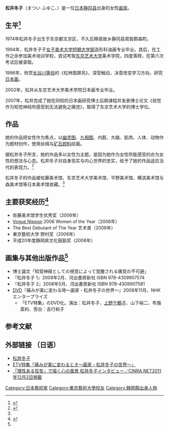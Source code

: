 {{Infobox artist
| bgcolour      =#BCD4E6
| name          = 松井冬子
| image         = 
| imagesize     = 180px
| caption       = 
| birthname     = まつい　ふゆこ
| birth_date    = {{birth date|1974|1|20}}
| birth_place   = {{JPN}}[[静岡縣|静岡縣]]周智郡森町
| death_date    = 
| death_place   = 
| nationality   = {{JPN}}
| field         = 日本畫
| alma_mater    = [[女子美術大学|女子美術大学]]短期大学<br>[[東京藝術大學|東京藝術大學]]
| training      = 
| movement      = 
| works         = 「世界中の子と友達になれる」
| patrons       = 
| influenced by = 
| influenced    = 
| awards        = 
}}

'''松井冬子'''（まつい ふゆこ、{{bd|1974年|1月20日||}}）是一位[[日本|日本]][[靜岡縣|静冈县]]出身的女性[[画家|画家]]。

== 生平<ref>{{Cite book|title=松井冬子展ー世界中の子と友達になれるー|last=松井|first=冬子|publisher=Edition Travilles|year=2011|isbn=|location=東京|pages=183}}</ref> ==
1974年松井冬子出生于东京都文京区，不久后移居故乡静冈县周智郡森町。

1994年，松井冬子于[[女子美术大学短期大学部|女子美术大学短期大学部]]造形科油画专业毕业。其后，在工作之余参加美术培训学校，尝试考取[[東京藝術大學|东京艺术大学]]美术学院，四度落榜，在第六次考试后被录取。

1996年，欣赏[[長谷川等伯|长谷川等伯]]的《松林图屏风》，深受触动，决意改变学习方向，研究[[日本畫|日本画]]。

2002年，松井从东京艺术大学美术学院日本画专业毕业。

2007年，松井完成了她在同校的日本画研究博士后期课程并发表博士论文《视觉作为知觉神经所感受到无法避免之痛觉》，取得了东京艺术大学的博士学位。

== 作品 ==
她的作品把女性作为焦点，以[[幽灵图|幽灵图]]、[[九相圖|九相图]]、内脏、大脑、肌肉、人体、动物作为题材创作，使用丝绸与[[色素|矿石颜料]]绘画。

据松井冬子所言，她的作品多以女性为主题，是因为她作为女性所能感受的亦为女性的想法与心态。松井冬子对自身现实与内心世界的忠实，给予了她的作品适应当代的表现力。<ref>{{Cite book|title=松井冬子展ー世界中の子と友達になれるー|last=松井|first=冬子|publisher=Edition Travilles|year=2011|isbn=|location=東京|pages=151}}</ref>

松井冬子的作品被佐藤美术馆、东京艺术大学美术馆、平野美术馆、横滨美术馆与森美术馆等日本美术馆收藏。<ref name=":0" />

== 主要获奖经历<ref name=":0">{{Cite web|url=http://www.matsuifuyuko.com/biography/|title=FUYUKO MATSUI|accessdate=2017-03-04|work=www.matsuifuyuko.com|language=ja|archive-date=2021-03-30|archive-url=https://web.archive.org/web/20210330135337/https://www.matsuifuyuko.com/biography/|dead-url=no}}</ref> ==
* 佐藤美术馆学生优秀奖（2006年）
* [[时尚_(杂志)|Vogue Nippon]] 2006 Women of the Year（2006年）
* The Best Debutant of The Year 艺术类（2006年）
* 東京藝術大学 野村奖（2006年）
* 平成20年度静岡県文化鼓励奖（2008年）

== 画集与其他出版作品<ref name=":0" /> ==
* 博士論文「知覚神経としての視覚によって覚醒される痛覚の不可避」
* 『松井冬子 1』2008年2月、河出書房新社 ISBN 978-4309907574
* 『松井冬子 2』2008年5月、河出書房新社 ISBN 978-4309907581
* [[數碼多功能影音光碟|DVD]]『痛みが美に変わる時〜画家・松井冬子の世界〜』2008年11月、NHKエンタープライズ
** 「ETV特集」のDVD化。演出：松井冬子、[[上野千鶴子|上野千鶴子]]、山下裕二、布施英利、旁白：吉行和子
== 参考文献 ==

<references />
== 外部链接 （日语）==
* [http://matsuifuyuko.com/ 松井冬子] {{Wayback|url=http://matsuifuyuko.com/ |date=20210119113749 }}
* [http://www.nhk.or.jp/etv21c/update/2008/0420.html ETV特集「痛みが美に変わるとき〜画家・松井冬子の世界〜」] {{Wayback|url=http://www.nhk.or.jp/etv21c/update/2008/0420.html |date=20170911022337 }}
* [http://www.cinra.net/interview/2011/12/02/000000.php 「理性ある狂気」で描く心の風景 松井冬子インタビュー／CINRA.NET2011年12月2日掲載] {{Wayback|url=http://www.cinra.net/interview/2011/12/02/000000.php |date=20201203115147 }}

{{authority control}}
{{DEFAULTSORT:Matsui, Fuyuko}}
[[Category:日本藝術家|Category:日本藝術家]]
[[Category:東京藝術大學校友|Category:東京藝術大學校友]]
[[Category:靜岡縣出身人物|Category:靜岡縣出身人物]]